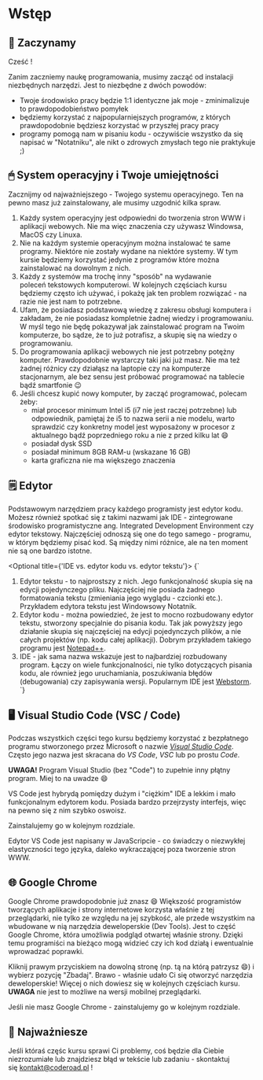 # Wstęp

## 👋 Zaczynamy

Cześć <Name />!

Zanim zaczniemy naukę programowania, musimy zacząć od instalacji niezbędnych narzędzi. Jest to niezbędne z dwóch powodów:

- Twoje środowisko pracy będzie 1:1 identyczne jak moje - zminimalizuje to prawdopodobieństwo pomyłek
- będziemy korzystać z najpopularniejszych programów, z których prawdopodobnie będziesz korzystać w przyszłej pracy pracy
- programy pomogą nam w pisaniu kodu - oczywiście wszystko da się napisać w "Notatniku", ale nikt o zdrowych zmysłach tego nie praktykuje ;)

## 🖱 System operacyjny i Twoje umiejętności

Zacznijmy od najważniejszego - Twojego systemu operacyjnego. Ten na pewno masz już zainstalowany, ale musimy uzgodnić kilka spraw.

1. Każdy system operacyjny jest odpowiedni do tworzenia stron WWW i aplikacji webowych. Nie ma więc znaczenia czy używasz Windowsa, MacOS czy Linuxa.
2. Nie na każdym systemie operacyjnym można instalować te same programy. Niektóre nie zostały wydane na niektóre systemy. W tym kursie będziemy korzystać jedynie z programów które można zainstalować na dowolnym z nich.
3. Każdy z systemów ma trochę inny "sposób" na wydawanie poleceń tekstowych komputerowi. W kolejnych częściach kursu będziemy często ich używać, i pokażę jak ten problem rozwiązać - na razie nie jest nam to potrzebne.
4. Ufam, że posiadasz podstawową wiedzę z zakresu obsługi komputera i zakładam, że nie posiadasz kompletnie żadnej wiedzy i programowaniu. W myśl tego nie będę pokazywał jak zainstalować program na Twoim komputerze, bo sądze, że to już potrafisz, a skupię się na wiedzy o programowaniu.
5. Do programowania aplikacji webowych nie jest potrzebny potężny komputer. Prawdopodobnie wystarczy taki jaki już masz. Nie ma też żadnej różnicy czy działąsz na laptopie czy na komputerze stacjonarnym, ale bez sensu jest próbować programować na tablecie bądź smartfonie 😉
6. Jeśli chcesz kupić nowy komputer, by zacząć programować, polecam żeby:
    - miał procesor minimum Intel i5 (i7 nie jest raczej potrzebne) lub odpowiednik, pamiętaj że i5 to nazwa serii a nie modelu, warto sprawdzić czy konkretny model jest wyposażony w procesor z aktualnego bądź poprzedniego roku a nie z przed kilku lat 😄
    - posiadał dysk SSD
    - posiadał minimum 8GB RAM-u (wskazane 16 GB)
    - karta graficzna nie ma większego znaczenia

## 🗒 Edytor

Podstawowym narzędziem pracy każdego programisty jest edytor kodu. Możesz również spotkać się z takimi nazwami jak IDE - zintegrowane środowisko programistyczne ang. Integrated Development Environment czy edytor tekstowy. Najczęściej odnoszą się one do tego samego - programu, w którym będziemy pisać kod. Są między nimi różnice, ale na ten moment nie są one bardzo istotne.

<Optional title={'IDE vs. edytor kodu vs. edytor tekstu'}>
  {`
  1. Edytor tekstu - to najprostszy z nich. Jego funkcjonalność skupia się na edycji pojedynczego pliku. Najczęściej nie posiada żadnego formatowania tekstu (zmieniania jego wyglądu - czcionki etc.). Przykładem edytora tekstu jest Windowsowy Notatnik.
  2. Edytor kodu - można powiedzieć, że jest to mocno rozbudowany edytor tekstu, stworzony specjalnie do pisania kodu. Tak jak powyższy jego działanie skupia się najczęściej na edycji pojedynczych plików, a nie całych projektów (np. kodu całej aplikacji). Dobrym przykładem takiego programu jest
  [Notepad++](https://notepad-plus-plus.org/).
  3. IDE - jak sama nazwa wskazuje jest to najbardziej rozbudowany program. Łączy on wiele funkcjonalności, nie tylko dotyczących pisania kodu, ale również jego uruchamiania, poszukiwania błędów (debugowania) czy zapisywania wersji. Popularnym IDE jest
  [Webstorm](https://www.jetbrains.com/webstorm/).
  `}
</Optional>

## 🖥 Visual Studio Code (VSC / Code)

Podczas wszystkich części tego kursu będziemy korzystać z bezpłatnego programu stworzonego przez Microsoft o nazwie [*Visual Studio Code*](https://code.visualstudio.com/). 
Często jego nazwa jest skracana do *VS Code*, *VSC* lub po prostu *Code*.

**UWAGA!** Program Visual Studio (bez "Code") to zupełnie inny płątny program. Miej to na uwadze 😄

VS Code jest hybrydą pomiędzy dużym i "ciężkim" IDE a lekkim i mało funkcjonalnym edytorem kodu. Posiada bardzo przejrzysty interfejs, więc na pewno się z nim szybko oswoisz.

Zainstalujemy go w kolejnym rozdziale.

<Tip>
  Edytor VS Code jest napisany w JavaScripcie - co świadczy o niezwykłej elastyczności tego języka, daleko wykraczającej poza tworzenie stron WWW.
</Tip>

## 🌐 Google Chrome

Google Chrome prawdopodobnie już znasz 😄 Większość programistów tworzących aplikacje i strony internetowe korzysta właśnie z tej przeglądarki, nie tylko ze względu na jej szybkość, ale przede wszystkim na wbudowane w nią narzędzia deweloperskie (Dev Tools). Jest to część Google Chrome, która umożliwia podgląd otwartej właśnie strony. Dzięki temu programiści na bieżąco mogą widzieć czy ich kod działą i ewentualnie wprowadzać poprawki. 

Kliknij prawym przyciskiem na dowolną stronę (np. tą na którą patrzysz 😄) i wybierz pozycję "Zbadaj". Brawo - właśnie udało Ci się otworzyć narzędzia deweloperskie! Więcej o nich dowiesz się w kolejnych częściach kursu.
**UWAGA** nie jest to możliwe na wersji mobilnej przeglądarki.

Jeśli nie masz Google Chrome - zainstalujemy go w kolejnym rozdziale.

## 🙂 Najważniesze 

Jeśli któraś częśc kursu sprawi Ci problemy, coś będzie dla Ciebie niezrozumiałe lub znajdziesz błąd w tekście lub zadaniu - skontaktuj się [kontakt@coderoad.pl](mailto:kontakt@coderoad.pl) !
